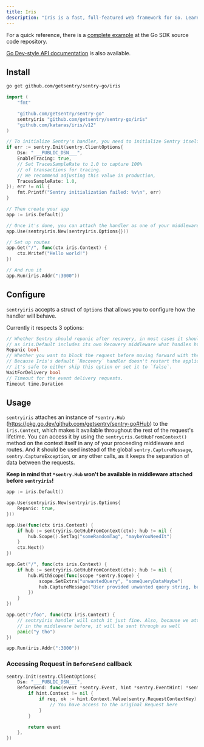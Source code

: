 ```yaml
---
title: Iris
description: "Iris is a fast, full-featured web framework for Go. Learn how to set it up with Sentry."
---
```


For a quick reference, there is a [complete example](https://github.com/getsentry/sentry-go/tree/master/_examples/iris) at the Go SDK source code repository.

[Go Dev-style API documentation](https://pkg.go.dev/github.com/getsentry/sentry-go/iris) is also available.

## Install

```bash
go get github.com/getsentry/sentry-go/iris
```

<Break />

<SignInNote />

```go
import (
	"fmt"

	"github.com/getsentry/sentry-go"
	sentryiris "github.com/getsentry/sentry-go/iris"
	"github.com/kataras/iris/v12"
)

// To initialize Sentry's handler, you need to initialize Sentry itself beforehand
if err := sentry.Init(sentry.ClientOptions{
	Dsn: "___PUBLIC_DSN___",
	EnableTracing: true,
	// Set TracesSampleRate to 1.0 to capture 100%
	// of transactions for tracing.
	// We recommend adjusting this value in production,
	TracesSampleRate: 1.0,
}); err != nil {
	fmt.Printf("Sentry initialization failed: %v\n", err)
}

// Then create your app
app := iris.Default()

// Once it's done, you can attach the handler as one of your middleware
app.Use(sentryiris.New(sentryiris.Options{}))

// Set up routes
app.Get("/", func(ctx iris.Context) {
	ctx.Writef("Hello world!")
})

// And run it
app.Run(iris.Addr(":3000"))
```

## Configure

`sentryiris` accepts a struct of `Options` that allows you to configure how the handler will behave.

Currently it respects 3 options:

```go
// Whether Sentry should repanic after recovery, in most cases it should be set to true,
// as iris.Default includes its own Recovery middleware what handles http responses.
Repanic bool
// Whether you want to block the request before moving forward with the response.
// Because Iris's default `Recovery` handler doesn't restart the application,
// it's safe to either skip this option or set it to `false`.
WaitForDelivery bool
// Timeout for the event delivery requests.
Timeout time.Duration
```

## Usage

`sentryiris` attaches an instance of `*sentry.Hub` (https://pkg.go.dev/github.com/getsentry/sentry-go#Hub) to the `iris.Context`, which makes it available throughout the rest of the request's lifetime.
You can access it by using the `sentryiris.GetHubFromContext()` method on the context itself in any of your proceeding middleware and routes.
And it should be used instead of the global `sentry.CaptureMessage`, `sentry.CaptureException`, or any other calls, as it keeps the separation of data between the requests.

**Keep in mind that `*sentry.Hub` won't be available in middleware attached before `sentryiris`!**

```go
app := iris.Default()

app.Use(sentryiris.New(sentryiris.Options{
	Repanic: true,
}))

app.Use(func(ctx iris.Context) {
	if hub := sentryiris.GetHubFromContext(ctx); hub != nil {
		hub.Scope().SetTag("someRandomTag", "maybeYouNeedIt")
	}
	ctx.Next()
})

app.Get("/", func(ctx iris.Context) {
	if hub := sentryiris.GetHubFromContext(ctx); hub != nil {
		hub.WithScope(func(scope *sentry.Scope) {
			scope.SetExtra("unwantedQuery", "someQueryDataMaybe")
			hub.CaptureMessage("User provided unwanted query string, but we recovered just fine")
		})
	}
})

app.Get("/foo", func(ctx iris.Context) {
	// sentryiris handler will catch it just fine. Also, because we attached "someRandomTag"
	// in the middleware before, it will be sent through as well
	panic("y tho")
})

app.Run(iris.Addr(":3000"))
```

### Accessing Request in `BeforeSend` callback

<SignInNote />

```go
sentry.Init(sentry.ClientOptions{
	Dsn: "___PUBLIC_DSN___",
	BeforeSend: func(event *sentry.Event, hint *sentry.EventHint) *sentry.Event {
		if hint.Context != nil {
			if req, ok := hint.Context.Value(sentry.RequestContextKey).(*http.Request); ok {
				// You have access to the original Request here
			}
		}

		return event
	},
})
```
